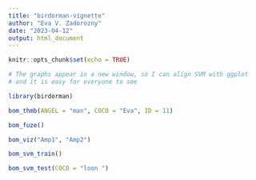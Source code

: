 ```yaml
---
title: "birdorman-vignette"
author: "Eva V. Zadorozny"
date: "2023-04-12"
output: html_document
---
```


```r
knitr::opts_chunk$set(echo = TRUE)
```

```r
# The graphs appear in a new window, so I can align SVM with ggplot
# and it is easy for everyone to see

library(birdorman)
```

```r
bom_thmb(ANGEL = "man", COCO = "Eva", ID = 11)
```

```r
bom_fuze()
```

```r
bom_viz("Amp1", "Amp2")
```

```r
bom_svm_train()
```

```r
bom_svm_test(COCO = "loon ")
```


